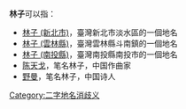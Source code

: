 '''林子'''可以指：
* [[林子_(新北市)|林子 (新北市)]]，臺灣新北市淡水區的一個地名
* [[林子_(雲林縣)|林子 (雲林縣)]]，臺灣雲林縣斗南鎮的一個地名
* [[林子_(南投縣)|林子 (南投縣)]]，臺灣南投縣南投市的一個地名
* [[陈天戈|陈天戈]]，笔名林子，中国作曲家
* [[野曼|野曼]]，笔名林子，中国诗人
{{disamb}}
[[Category:二字地名消歧义|Category:二字地名消歧义]]
